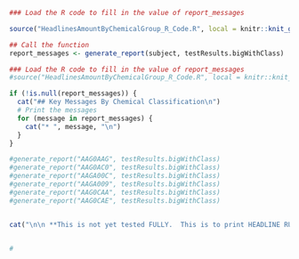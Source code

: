 <!-- PRINT Headline Rule for total chemical GROUP as denoted by Silent Spring using a separate RMD file-->

<!--  Headlines for amount detected (by chemical group)     
We propose applying these headlines to each chemical group separately. The participant would receive the top priority headline that applies for each chemical group. The headlines are not exhaustive (i.e., not all participants will necessarily receive a headline for every group). The headlines are intended to highlight particularly high or low.  

SubClassScores seemss to already have manny values.  It shows how any of each category each person has.  SO for each CLASS (i.e. "Chemicals in Commerce") 
BUT subclassscores doesn't have enough detail to do this

You had some {group name} detected in your wristband that were not found in most others.

NEED to add "classification" if it isn't already to the big result table.  THEN we can do anything w/ a query on that table.

THIS IS COMPLICATED and unclear what I really want to display... TBD.

-->


```r

### Load the R code to fill in the value of report_messages

source("HeadlinesAmountByChemicalGroup_R_Code.R", local = knitr::knit_global())

## Call the function
report_messages <- generate_report(subject, testResults.bigWithClass)


```


<!-- ## Key Messages By Chemical Classification -->

```r

### Load the R code to fill in the value of report_messages
#source("HeadlinesAmountByChemicalGroup_R_Code.R", local = knitr::knit_global())

if (!is.null(report_messages)) {
  cat("## Key Messages By Chemical Classification\n")
  # Print the messages
  for (message in report_messages) {
    cat("* ", message, "\n")
  }
}

#generate_report("AAG0AAG", testResults.bigWithClass)
#generate_report("AAG0AC0", testResults.bigWithClass)
#generate_report("AAGA00C", testResults.bigWithClass)
#generate_report("AAGA009", testResults.bigWithClass)
#generate_report("AAG0CAA", testResults.bigWithClass)
#generate_report("AAG0CAE", testResults.bigWithClass)


cat("\n\n **This is not yet tested FULLY.  This is to print HEADLINE RULES by CHEM GROUP if we decide to do that** \n")


# 
```
